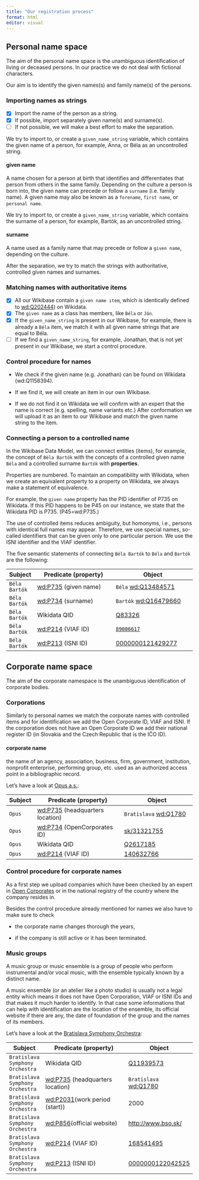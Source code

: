 ```yaml
---
title: "Our registration process"
format: html
editor: visual
---
```


## Personal name space

The aim of the personal name space is the unambiguous identification of living or deceased persons. In our practice we do not deal with fictional characters.

Our aim is to identify the given names(s) and family name(s) of the persons.

### Importing names as strings

-   [x] Import the name of the person as a string.
-   [x] If possible, import separately given name(s) and surname(s).
-   [ ] If not possible, we will make a best effort to make the separation.

We try to import to, or create a `given_name_string` variable, which contains the given name of a person, for example, Anna, or Béla as an uncontrolled string.

::: callout-note
#### given name

A name chosen for a person at birth that identifies and differentiates that person from others in the same family. Depending on the culture a person is born into, the given name can precede or follow a `surname` (i.e. family name). A given name may also be known as a `forename`, `first name`, or `personal name`.
:::

We try to import to, or create a `given_name_string` variable, which contains the surname of a person, for example, Bartók, as an uncontrolled string.

::: callout-note
#### surname

A name used as a family name that may precede or follow a `given name`, depending on the culture.
:::

After the separation, we try to match the strings with authoritative, controlled given names and surnames.

### Matching names with authoritative items

-   [x] All our Wikibase contain a `given name item`, which is identically defined to [wd:Q202444](https://www.wikidata.org/wiki/Q202444)) on Wikidata.
-   [x] The `given name` as a class has members, like `Béla` or `Ján`.
-   [x] If the `given_name_string` is present in our Wikibase, for example, there is already a `Béla` item, we match it with all given name strings that are equal to Béla.
-   [ ] If we find a `given_name_string`, for example, Jonathan, that is not yet present in our Wikibase, we start a control procedure.

### Control procedure for names

-   We check if the given name (e.g. Jonathan) can be found on Wikidata (wd:Q1158394).

-   If we find it, we will create an item in our own Wikibase.

-   If we do not find it on Wikidata we will confirm with an expert that the name is correct (e.g. spelling, name variants etc.) After conformation we will upload it as an item to our Wikibase and match the given name string to the item.

### Connecting a person to a controlled name

In the Wikibase Data Model, we can connect entities (items), for example, the concept of `Béla Bartók` with the concepts of a controlled given name `Béla` and a controlled surname `Bartók` with **properties**.

Properties are numbered. To maintain an compatibility with Wikidata, when we create an equivalent property to a property on Wikidata, we always make a statement of equivalence.

For example, the `given name` property has the PID identifier of P735 on Wikidata. If this PID happens to be P45 on our instance, we state that the Wikidata PID is P735. (P45=wd:P735.)

The use of controlled items reduces ambiguity, but homonyms, i.e., persons with identical full names may appear. Therefore, we use special names, so-called identifiers that can be given only to one particular person. We use the ISNI identifier and the VIAF identifier.

The five semantic statements of connecting `Béla Bartók` to `Béla` and `Bartók` are the following:

| Subject       | Predicate (property)                                                | Object                                                           |
|---------------|---------------------------------------------------------------------|------------------------------------------------------------------|
| `Béla Bartók` | [wd:P735](https://www.wikidata.org/wiki/Property:P735) (given name) | `Béla` [wd:Q13484571](https://www.wikidata.org/wiki/Q13484571)   |
| `Béla Bartók` | [wd:P734](https://www.wikidata.org/wiki/Property:P734) (surname)    | `Bartók` [wd:Q16479660](https://www.wikidata.org/wiki/Q16479660) |
| `Béla Bartók` | Wikidata QID                                                        | [Q83326](https://www.wikidata.org/wiki/Q83326)                   |
| `Béla Bartók` | [wd:P214](https://www.wikidata.org/wiki/Property:P214) (VIAF ID)    | [`89006617`](https://viaf.org/viaf/89006617/)                    |
| `Béla Bartók` | [wd:P213](https://www.wikidata.org/wiki/Property:P213) (ISNI ID)    | [0000000121429277](https://isni.org/isni/0000000121429277)       |

## Corporate name space

The aim of the corporate namespace is the unambiguous identification of corporate bodies.

### Corporations

Similarly to personal names we match the corporate names with controlled items and for identification we add the Open Corporate ID, VIAF and ISNI. If the corporation does not have an Open Corporate ID we add their national register ID (in Slovakia and the Czech Republic that is the IČO ID).

::: callout-note
#### corporate name

the name of an agency, association, business, firm, government, institution, nonprofit enterprise, performing group, etc. used as an authorized access point in a bibliographic record.
:::

Let's have a look at [Opus a.s.](https://www.wikidata.org/wiki/Q2617185):

| Subject | Predicate (property)                                                           | Object                                                          |
|---------|--------------------------------------------------------------------------------|-----------------------------------------------------------------|
| `Opus`  | [wd:P735](https://www.wikidata.org/wiki/Property:P735) (headquarters location) | `Bratislava` [wd:Q1780](https://www.wikidata.org/wiki/Q1780)    |
| `Opus`  | [wd:P734](https://www.wikidata.org/wiki/Property:P734) (OpenCorporates ID)     | [sk/31321755](https://opencorporates.com/companies/sk/31321755) |
| `Opus`  | Wikidata QID                                                                   | [Q2617185](https://www.wikidata.org/wiki/Q2617185)              |
| `Opus`  | [wd:P214](https://www.wikidata.org/wiki/Property:P214) (VIAF ID)               | [140632766](https://viaf.org/viaf/140632766/)                   |

### Control procedure for corporate names

As a first step we upload companies which have been checked by an expert in [Open Corporates](https://opencorporates.com/) or in the national registry of the country where the company resides in.

Besides the control procedure already mentioned for names we also have to make sure to check

-   the corporate name changes thorough the years,

-   if the company is still active or it has been terminated.

### Music groups

::: callout-note
A music group or music ensemble is a group of people who perform instrumental and/or vocal music, with the ensemble typically known by a distinct name.
:::

A music ensemble (or an atelier like a photo studio) is usually not a legal entity which means it does not have Open Corporation, VIAF or ISNI IDs and that makes it much harder to identify. In that case some informations that can help with identification are the location of the ensemble, its official website if there are any, the date of foundation of the group and the names of its members.

Let's have a look at the [Bratislava Symphony Orchestra](https://www.wikidata.org/wiki/Q11939573):

| Subject                         | Predicate (property)                                                           | Object                                                       |
|---------------------------------|--------------------------------------------------------------------------------|--------------------------------------------------------------|
| `Bratislava Symphony Orchestra` | Wikidata QID                                                                   | [Q11939573](https://www.wikidata.org/wiki/Q11939573)         |
| `Bratislava Symphony Orchestra` | [wd:P735](https://www.wikidata.org/wiki/Property:P735) (headquarters location) | `Bratislava` [wd:Q1780](https://www.wikidata.org/wiki/Q1780) |
| `Bratislava Symphony Orchestra` | [wd:P2031](https://www.wikidata.org/wiki/Property:P2031)(work period (start))  | 2000                                                         |
| `Bratislava Symphony Orchestra` | [wd:P856](https://www.wikidata.org/wiki/Property:P856)(official website)       | <http://www.bso.sk/>                                         |
| `Bratislava Symphony Orchestra` | [wd:P214](https://www.wikidata.org/wiki/Property:P214) (VIAF ID)               | [168541495](https://viaf.org/viaf/168541495/)                |
| `Bratislava Symphony Orchestra` | [wd:P213](https://www.wikidata.org/wiki/Property:P213) (ISNI ID)               | [0000000122042525](https://isni.org/isni/0000000122042525)   |
